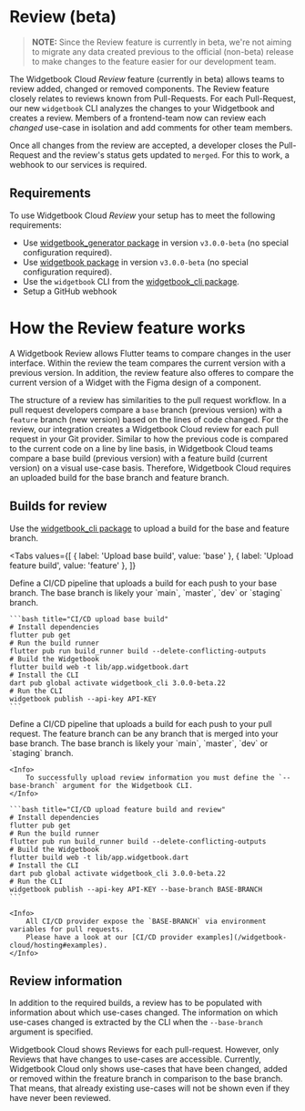 # Review (beta)

> **NOTE:** Since the Review feature is currently in beta, we're not aiming to migrate any data created previous to the official (non-beta) release to make changes to the feature easier for our development team.

The Widgetbook Cloud _Review_ feature (currently in beta) allows teams to review added, changed or removed components.
The Review feature closely relates to reviews known from Pull-Requests. 
For each Pull-Request, our new `widgetbook` CLI analyzes the changes to your Widgetbook and creates a review.
Members of a frontend-team now can review each _changed_ use-case in isolation and add comments for other team members.

Once all changes from the review are accepted, a developer closes the Pull-Request and the review's status gets updated to `merged`.
For this to work, a webhook to our services is required.

## Requirements

To use Widgetbook Cloud _Review_ your setup has to meet the following requirements:
- Use [widgetbook_generator package](https://pub.dev/packages/widgetbook_generator) in version `v3.0.0-beta` (no special configuration required).
- Use [widgetbook package](https://pub.dev/packages/widgetbook) in version `v3.0.0-beta` (no special configuration required).
- Use the `widgetbook` CLI from the [widgetbook_cli package](https://pub.dev/packages/widgetbook_cli).
- Setup a GitHub webhook

# How the Review feature works

A Widgetbook Review allows Flutter teams to compare changes in the user interface.
Within the review the team compares the current version with a previous version. 
In addition, the review feature also offeres to compare the current version of a Widget with the Figma design of a component.

The structure of a review has similarities to the pull request workflow.
In a pull request developers compare a `base` branch (previous version) with a `feature` branch (new version) based on the lines of code changed.
For the review, our integration creates a Widgetbook Cloud review for each pull request in your Git provider.
Similar to how the previous code is compared to the current code on a line by line basis, in Widgetbook Cloud teams compare a base build (previous version) with a feature build (current version) on a visual use-case basis.
Therefore, Widgetbook Cloud requires an uploaded build for the base branch and feature branch.

## Builds for review
Use the [widgetbook_cli package](https://pub.dev/packages/widgetbook_cli) to upload a build for the base and feature branch.

<Tabs
  values={[
    { label: 'Upload base build', value: 'base' },
    { label: 'Upload feature build', value: 'feature' },
  ]}
>
  <TabItem value="base">
    Define a CI/CD pipeline that uploads a build for each push to your base branch.
    The base branch is likely your `main`, `master`, `dev` or `staging` branch.

    ```bash title="CI/CD upload base build"
    # Install dependencies
    flutter pub get
    # Run the build runner
    flutter pub run build_runner build --delete-conflicting-outputs
    # Build the Widgetbook
    flutter build web -t lib/app.widgetbook.dart
    # Install the CLI
    dart pub global activate widgetbook_cli 3.0.0-beta.22
    # Run the CLI
    widgetbook publish --api-key API-KEY
    ```
  </TabItem>
  <TabItem value="feature">
    Define a CI/CD pipeline that uploads a build for each push to your pull request.
    The feature branch can be any branch that is merged into your base branch.
    The base branch is likely your `main`, `master`, `dev` or `staging` branch.

    <Info>
        To successfully upload review information you must define the `--base-branch` argument for the Widgetbook CLI.
    </Info>

    ```bash title="CI/CD upload feature build and review"
    # Install dependencies
    flutter pub get
    # Run the build runner
    flutter pub run build_runner build --delete-conflicting-outputs
    # Build the Widgetbook
    flutter build web -t lib/app.widgetbook.dart
    # Install the CLI
    dart pub global activate widgetbook_cli 3.0.0-beta.22
    # Run the CLI
    widgetbook publish --api-key API-KEY --base-branch BASE-BRANCH
    ```

    <Info>
        All CI/CD provider expose the `BASE-BRANCH` via environment variables for pull requests. 
        Please have a look at our [CI/CD provider examples](/widgetbook-cloud/hosting#examples).
    </Info> 
  </TabItem>
</Tabs>

## Review information

In addition to the required builds, a review has to be populated with information about which use-cases changed.
The information on which use-cases changed is extracted by the CLI when the `--base-branch` argument is specified.

<Info>
    Widgetbook Cloud shows Reviews for each pull-request. 
    However, only Reviews that have changes to use-cases are accessible.
</Info>

<Warning>
    Currently, Widgetbook Cloud only shows use-cases that have been changed, added or removed within the freature branch in comparison to the base branch. 
    That means, that already existing use-cases will not be shown even if they have never been reviewed.
</Warning>
